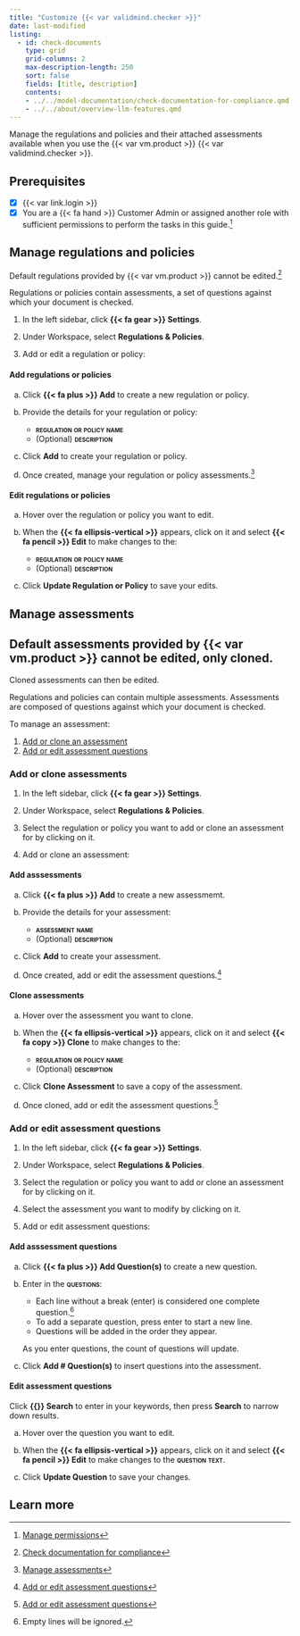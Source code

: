 ```yaml
---
title: "Customize {{< var validmind.checker >}}"
date: last-modified
listing:
  - id: check-documents
    type: grid
    grid-columns: 2
    max-description-length: 250
    sort: false
    fields: [title, description]
    contents:
    - ../../model-documentation/check-documentation-for-compliance.qmd
    - ../../about/overview-llm-features.qmd
---
```


Manage the regulations and policies and their attached assessments available when you use the {{< var vm.product >}} {{< var validmind.checker >}}.

::: {.attn}

## Prerequisites

- [x] {{< var link.login >}}
- [x] You are a [{{< fa hand >}} Customer Admin]{.bubble} or assigned another role with sufficient permissions to perform the tasks in this guide.[^1]

:::

## Manage regulations and policies

::: {.callout}
Default regulations provided by {{< var vm.product >}} cannot be edited.[^2]
:::

Regulations or policies contain assessments, a set of questions against which your document is checked.

1. In the left sidebar, click **{{< fa gear >}} Settings**.

2. Under Workspace, select **Regulations & Policies**.

3. Add or edit a regulation or policy:

::: {.panel-tabset}

#### Add regulations or policies

a. Click **{{< fa plus >}} Add** to create a new regulation or policy.

b.  Provide the details for your regulation or policy:

    - **[regulation or policy name]{.smallcaps}**
    - (Optional) **[description]{.smallcaps}**

c. Click **Add** to create your regulation or policy.

d. Once created, manage your regulation or policy assessments.[^3]

#### Edit regulations or policies

a. Hover over the regulation or policy you want to edit.

b. When the **{{< fa ellipsis-vertical >}}** appears, click on it and select **{{< fa pencil >}} Edit** to make changes to the:

    - **[regulation or policy name]{.smallcaps}**
    - (Optional) **[description]{.smallcaps}**

c. Click **Update Regulation or Policy** to save your edits.

:::

## Manage assessments

::: {.callout}
## Default assessments provided by {{< var vm.product >}} cannot be edited, only cloned.

Cloned assessments can then be edited.
:::

Regulations and policies can contain multiple assessments. Assessments are composed of questions against which your document is checked.

To manage an assessment:

1. [Add or clone an assessment](#add-or-clone-assessments)
2. [Add or edit assessment questions](#add-or-edit-assessment-questions)

### Add or clone assessments

1. In the left sidebar, click **{{< fa gear >}} Settings**.

2. Under Workspace, select **Regulations & Policies**.

3. Select the regulation or policy you want to add or clone an assessment for by clicking on it.

4. Add or clone an assessment:

::: {.panel-tabset}

#### Add asssessments

a. Click **{{< fa plus >}} Add** to create a new assessmemt.

b.  Provide the details for your assessment:

    - **[assessment name]{.smallcaps}**
    - (Optional) **[description]{.smallcaps}**

c. Click **Add** to create your assessment.

d. Once created, add or edit the assessment questions.[^4]

#### Clone assessments

a. Hover over the assessment you want to clone.

b. When the **{{< fa ellipsis-vertical >}}** appears, click on it and select **{{< fa copy >}} Clone** to make changes to the:

    - **[regulation or policy name]{.smallcaps}**
    - (Optional) **[description]{.smallcaps}**

c. Click **Clone Assessment** to save a copy of the assessment.

d. Once cloned, add or edit the assessment questions.[^5]

:::

### Add or edit assessment questions

1. In the left sidebar, click **{{< fa gear >}} Settings**.

2. Under Workspace, select **Regulations & Policies**.

3. Select the regulation or policy you want to add or clone an assessment for by clicking on it.

4. Select the assessment you want to modify by clicking on it.

5. Add or edit assessment questions:


::: {.panel-tabset}

#### Add asssessment questions

a. Click **{{< fa plus >}} Add Question(s)** to create a new question.

b. Enter in the **[questions]{.smallcaps}**:

    - Each line without a break (enter) is considered one complete question.[^6]
    - To add a separate question, press enter to start a new line.
    - Questions will be added in the order they appear.

    As you enter questions, the count of questions will update.

c. Click **Add # Question(s)** to insert questions into the assessment.

#### Edit assessment questions

::: {.callout title="How do I locate a specific question?"}
Click **{{<fa magnifying-glass >}} Search** to enter in your keywords, then press **Search** to narrow down results.
:::

a. Hover over the question you want to edit.

b. When the **{{< fa ellipsis-vertical >}}** appears, click on it and select **{{< fa pencil >}} Edit** to make changes to the **[question text]{.smallcaps}**.

c. Click **Update Question** to save your changes.

:::

## Learn more

::: {#check-documents}
:::

<!-- FOOTNOTES -->

[^1]: [Manage permissions](/guide/configuration/manage-permissions.qmd)

[^2]: [Check documentation for compliance](/guide/model-documentation/check-documentation-for-compliance.qmd#what-is-the)

[^3]: [Manage assessments](#manage-assessments)

[^4]: [Add or edit assessment questions](#add-or-edit-assessment-questions)

[^5]: [Add or edit assessment questions](#add-or-edit-assessment-questions)

[^6]: Empty lines will be ignored.

